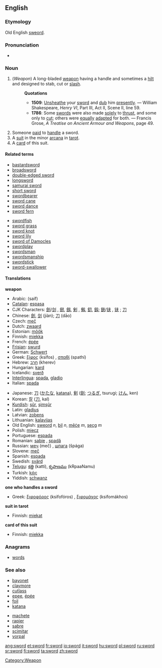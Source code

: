{{wikipedia}}
==English==

===Etymology===
Old English [[sweord]].

===Pronunciation===
*{{IPA|/sɔ:d/}}

===Noun===
{{en-noun-reg}}

# (''Weapon'') [[Category:Weapon]] A long-bladed [[weapon]] having a handle and sometimes a [[hilt]] and designed to stab, cut or [[slash]]. <!-- This is encyclopedic: It was sheathed in a [[scabbard]]. It was originally a [[melée]] weapon that was used in serious combat, but now is mostly used in sports and for ceremonies, and is viewed as one of the most noble weapons.-->
#:'''Quotations'''
#:*'''1509''': [[Unsheathe]] your [[sword]] and [[dub]] him [[presently]]. &mdash; William Shakespeare, ''Henry VI'', Part III, Act II, Scene II, line 59.
#:*'''1786''': Some [[sword]]s were also made [[solely]] to [[thrust]], and some only to [[cut]]; others were [[equally]] [[adapt]]ed for both. &mdash; Francis Grose, ''A Treatise on Ancient Armour and Weapons'', page 49.
# Someone [[paid]] to [[handle]] a sword.
# A [[suit]] in the minor [[arcana]] in [[tarot]].
# A [[card]] of this suit.

====Related terms====
{{top2}}
*[[bastardsword]]
*[[broadsword]]
*[[double-edged sword]]
*[[longsword]]
*[[samurai sword]]
*[[short sword]]
*[[swordbearer]]
*[[sword cane]]
*[[sword dance]]
*[[sword fern]]
{{mid2}}
*[[swordfish]]
*[[sword grass]]
*[[sword knot]]
*[[sword lily]]
*[[sword of Damocles]]
*[[swordplay]]
*[[swordsman]]
*[[swordsmanship]]
*[[swordstick]]
*[[sword-swallower]]
<!-- vorpal sword -->
{{bottom}}

====Translations====
'''weapon'''
{{top}}
*Arabic: {{ARchar|[[سيف]]}} (saif)
*[[Catalan]]: [[espasa]] {{f}}
*CJK Characters: [[劍]]/[[剑]]<!-- (jiàn)-->, [[劒]], [[劔]], [[剣]]<!--ja simp-->, [[剱]], [[釖]], [[釼]]; [[鋏]]/[[铗]]<!-- (jiá)--><!--zh trad/ja-->, [[铗]]<!-- (jiá)--><!--zh simp-->; [[刀]]<!-- (dāo)-->
*Chinese: [[劍]], [[剑]] (jiàn); [[刀]] (dāo)
*Czech: [[meč]] {{m}}
*Dutch: [[zwaard]] {{n}}
*Estonian: [[mõõk]]
*Finnish: [[miekka]]
*French: [[épée]] {{f}}
*[[Frisian]]: [[swurd]] {{n}}
*German: [[Schwert]] {{n}}
*Greek: [[ξίφος]] (ksífos) {{n}}, [[σπαθί]] (spathí) {{n}}
*Hebrew: [[חרב]] (kherev) {{m}}
*Hungarian: [[kard#Hungarian|kard]]
*Icelandic: [[sverð]] {{m}}
*[[Interlingua]]: [[spada]], [[gladio]]
*Italian: [[spada]] {{f}}
{{mid}}
*Japanese: [[刀]] ([[かたな]], [[katana]]), [[剣]] ([[劍]]; [[つるぎ]], tsurugi; [[けん]], ken)
*Korean: [[칼]] ([[刀]], kal)
*[[Kurdish]]: [[şûr]], [[şimşûr]]
*Latin: [[gladius]] {{m}}
*Latvian: [[zobens]] {{m}}
*Lithuanian: [[kalavijas]] {{m}}
*Old English: [[sweord]] ''n'', [[bil]] ''n'', [[mece|mēċe]] ''m'', [[secg]] ''m''
*Polish: [[miecz]] {{m}}
*Portuguese: [[espada]] {{f}}
*Romanian: [[sabie]] {{f}}, [[spadă]] {{f}}
*Russian: [[меч]] (meč) {{m}}, [[шпага]] (špága) {{f}}
*Slovene: [[meč]] {{m}}
*Spanish: [[espada]] {{f}}
*Swedish: [[svärd]] {{c}}
*[[Telugu]]: [[కత్తి]] (katti), [[కృపాణము]] (kRpaaNamu) 
*Turkish: [[kılıç]]
*Yiddish: [[schwanz]]
{{bottom}}

'''one who handles a sword'''
{{top}}
*Greek: [[ξιφοφόρος]] (ksifofóros) {{m}}, [[ξιφομάχος]] (ksifomákhos) {{m}}
{{mid}}
{{bottom}}

'''suit in tarot'''
{{top}}
*Finnish: [[miekat]] {{p}}
{{mid}}
{{bottom}}

'''card of this suit'''
{{top}}
*Finnish: [[miekka]]
{{mid}}
{{bottom}}

===Anagrams===
*[[words]]

===See also===
{{top2}}
*[[bayonet]]
*[[claymore]]
*[[cutlass]]
*[[epee]], [[épée]]
*[[foil]]
*[[katana]]
{{mid2}}
*[[machete]]
*[[rapier]]
*[[sabre]]
*[[scimitar]]
*[[vorpal]]
{{bottom}}

[[ang:sword]]
[[et:sword]]
[[fr:sword]]
[[io:sword]]
[[it:sword]]
[[hu:sword]]
[[pl:sword]]
[[ru:sword]]
[[sr:sword]]
[[fi:sword]]
[[ta:sword]]
[[zh:sword]]